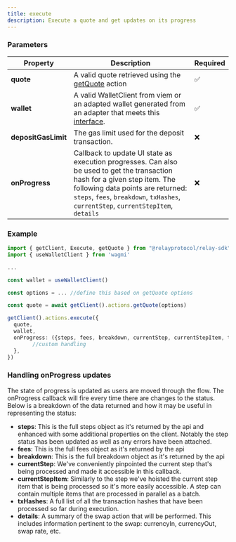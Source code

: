 ```yaml
---
title: execute
description: Execute a quote and get updates on its progress
---
```


### Parameters

| Property                   | Description                                                                                                                                                                                                                                                                                                                                   | Required |
| -------------------------- | --------------------------------------------------------------------------------------------------------------------------------------------------------------------------------------------------------------------------------------------------------------------------------------------------------------------------------------------- | -------- |
| **quote**                  | A valid quote retrieved using the [getQuote](/references/sdk/actions/getQuote) action | ✅       |                                                                                                                                                                                                                                
| **wallet**                 | A valid WalletClient from viem or an adapted wallet generated from an adapter that meets this [interface](https://github.com/reservoirprotocol/relay-sdk/blob/main/packages/sdk/src/types/AdaptedWallet.ts).                                                                                                                                  | ✅     |
| **depositGasLimit**        | The gas limit used for the deposit transaction. | ❌       |
| **onProgress**             | Callback to update UI state as execution progresses. Can also be used to get the transaction hash for a given step item. The following data points are returned: `steps`, `fees`, `breakdown`, `txHashes`, `currentStep`, `currentStepItem`, `details`                                                                                                                                                                                                                      | ❌      |

### Example

```typescript
import { getClient, Execute, getQuote } from "@relayprotocol/relay-sdk";
import { useWalletClient } from 'wagmi'

...

const wallet = useWalletClient()

const options = ... //define this based on getQuote options

const quote = await getClient().actions.getQuote(options)

getClient().actions.execute({
  quote,
  wallet,
  onProgress: ({steps, fees, breakdown, currentStep, currentStepItem, txHashes, details}) => {
        //custom handling
  },
})

```
### Handling onProgress updates

The state of progress is updated as users are moved through the flow. The onProgress callback will fire every time there are changes to the status. Below is a breakdown of the data returned and how it may be useful in representing the status:

* __steps__: This is the full steps object as it's returned by the api and enhanced with some additional properties on the client. Notably the step status has been updated as well as any errors have been attached.
* __fees__: This is the full fees object as it's returned by the api
* __breakdown__: This is the full breakdown object as it's returned by the api
* __currentStep__: We've conveniently pinpointed the current step that's being processed and made it accessible in this callback.
* __currentStepItem__: Similarly to the step we've hoisted the current step item that is being processed so it's more easily accessible. A step can contain multiple items that are processed in parallel as a batch.
* __txHashes__: A full list of all the transaction hashes that have been processed so far during execution.
* __details__: A summary of the swap action that will be performed. This includes information pertinent to the swap: currencyIn, currencyOut, swap rate, etc.

